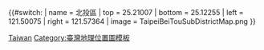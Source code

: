 {{#switch:{{{1}}}
| name   = 北投區
| top    = 25.21007
| bottom = 25.12255
| left   = 121.50075
| right  = 121.57364
| image  = TaipeiBeiTouSubDistrictMap.png
}}<noinclude>
{{Location map/Info}}
{{Documentation}}

[[Category:地理位置图模板|Taiwan]]
[[Category:臺灣地理位置圖模板‎]]
</noinclude>